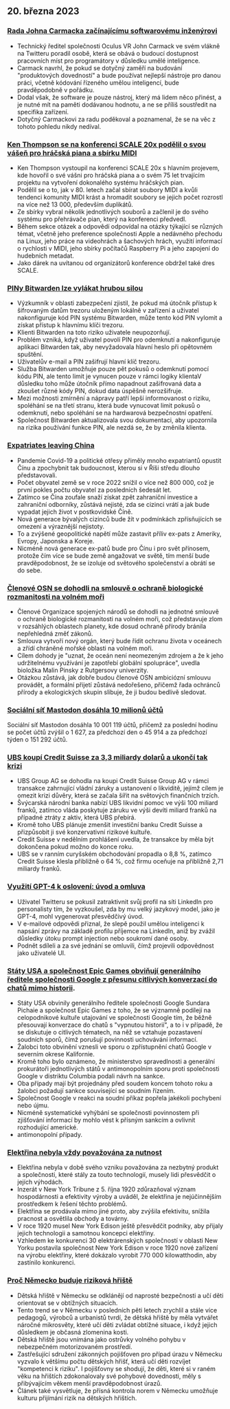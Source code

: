 

<CallToAction />

<Steps>

## 20. března 2023

### [Rada Johna Carmacka začínajícímu softwarovému inženýrovi](https://twitter.com/ID_AA_Carmack/status/1637087219591659520?ref=hackernewsgpt.com)

- Technický ředitel společnosti Oculus VR John Carmack ve svém vlákně na Twitteru poradil osobě, která se obává o budoucí dostupnost pracovních míst pro programátory v důsledku umělé inteligence.
- Carmack navrhl, že pokud se dotyčný zaměří na budování "produktových dovedností" a bude používat nejlepší nástroje pro danou práci, včetně kódování řízeného umělou inteligencí, bude pravděpodobně v pořádku.
- Dodal však, že software je pouze nástroj, který má lidem něco přinést, a je nutné mít na paměti dodávanou hodnotu, a ne se příliš soustředit na specifika zařízení.
- Dotyčný Carmackovi za radu poděkoval a poznamenal, že se na věc z tohoto pohledu nikdy nedíval.

### [Ken Thompson se na konferenci SCALE 20x podělil o svou vášeň pro hráčská piana a sbírku MIDI](https://www.youtube.com/watch?v=kaandEt_pKw&ref=hackernewsgpt.com)

- Ken Thompson vystoupil na konferenci SCALE 20x s hlavním projevem, kde hovořil o své vášni pro hráčská piana a o svém 75 let trvajícím projektu na vytvoření dokonalého systému hráčských pian.
- Podělil se o to, jak v 80. letech začal sbírat soubory MIDI a kvůli tendenci komunity MIDI krást a hromadit soubory se jejich počet rozrostl na více než 13 000, především duplikátů.
- Ze sbírky vybral několik jednotlivých souborů a začlenil je do svého systému pro přehrávače pian, který na konferenci předvedl.
- Během sekce otázek a odpovědí odpovídal na otázky týkající se různých témat, včetně jeho preference společnosti Apple a nedávného přechodu na Linux, jeho práce na videohrách a šachových hrách, využití informací o rychlosti v MIDI, jeho sbírky počítačů Raspberry Pi a jeho zapojení do hudebních metadat.
- Jako dárek na uvítanou od organizátorů konference obdržel také dres SCALE.

### [PINy Bitwarden lze vylákat hrubou silou](https://ambiso.github.io/bitwarden-pin/?ref=hackernewsgpt.com)

- Výzkumník v oblasti zabezpečení zjistil, že pokud má útočník přístup k šifrovaným datům trezoru uloženým lokálně v zařízení a uživatel nakonfiguruje kód PIN systému Bitwarden, může tento kód PIN vylomit a získat přístup k hlavnímu klíči trezoru.
- Klienti Bitwarden na toto riziko uživatele neupozorňují.
- Problém vzniká, když uživatel povolí PIN pro odemknutí a nakonfiguruje aplikaci Bitwarden tak, aby nevyžadovala hlavní heslo při opětovném spuštění.
- Uživatelův e-mail a PIN zašifrují hlavní klíč trezoru.
- Služba Bitwarden umožňuje pouze pět pokusů o odemknutí pomocí kódu PIN, ale tento limit je vynucen pouze v rámci logiky klientaV důsledku toho může útočník přímo napadnout zašifrovaná data a zkoušet různé kódy PIN, dokud data úspěšně nerozšifruje.
- Mezi možnosti zmírnění a nápravy patří lepší informovanost o riziku, spoléhání se na třetí stranu, která bude vynucovat limit pokusů o odemknutí, nebo spoléhání se na hardwarová bezpečnostní opatření.
- Společnost Bitwarden aktualizovala svou dokumentaci, aby upozornila na rizika používání funkce PIN, ale nezdá se, že by změnila klienta.

### [Expatriates leaving China](https://www.persuasion.community/p/leaving-china?ref=hackernewsgpt.com)

- Pandemie Covid-19 a politické otřesy přiměly mnoho expatriantů opustit Čínu a zpochybnit tak budoucnost, kterou si v Říši středu dlouho představovali.
- Počet obyvatel země se v roce 2022 snížil o více než 800 000, což je první pokles počtu obyvatel za posledních šedesát let.
- Zatímco se Čína zoufale snaží získat zpět zahraniční investice a zahraniční odborníky, zůstává nejisté, zda se cizinci vrátí a jak bude vypadat jejich život v postkovidské Číně.
- Nová generace bývalých cizinců bude žít v podmínkách zpřísňujících se omezení a výraznější nejistoty.
- To a zvýšené geopolitické napětí může zastavit příliv ex-pats z Ameriky, Evropy, Japonska a Koreje.
- Nicméně nová generace ex-patů bude pro Čínu i pro svět přínosem, protože čím více se bude země angažovat ve světě, tím menší bude pravděpodobnost, že se izoluje od světového společenství a obrátí se do sebe.

### [Členové OSN se dohodli na smlouvě o ochraně biologické rozmanitosti na volném moři](https://apnews.com/article/un-oceans-biodiversity-treaty-0b024fa07e8c1947236d8b8491ebf92c?ref=hackernewsgpt.com)

- Členové Organizace spojených národů se dohodli na jednotné smlouvě o ochraně biologické rozmanitosti na volném moři, což představuje zlom v rozsáhlých oblastech planety, kde dosud ochraně přírody bránila nepřehledná změť zákonů.
- Smlouva vytvoří nový orgán, který bude řídit ochranu života v oceánech a zřídí chráněné mořské oblasti na volném moři.
- Cílem dohody je "uznat, že oceán není neomezeným zdrojem a že k jeho udržitelnému využívání je zapotřebí globální spolupráce", uvedla bioložka Malin Pinsky z Rutgersovy univerzity.
- Otázkou zůstává, jak dobře budou členové OSN ambiciózní smlouvu provádět, a formální přijetí zůstává nedořešeno, přičemž řada ochránců přírody a ekologických skupin slibuje, že ji budou bedlivě sledovat.

### [Sociální síť Mastodon dosáhla 10 milionů účtů](https://mastodon.social/@mastodonusercount/110051957865629817?ref=hackernewsgpt.com)

Sociální síť Mastodon dosáhla 10 001 119 účtů, přičemž za poslední hodinu se počet účtů zvýšil o 1 627, za předchozí den o 45 914 a za předchozí týden o 151 292 účtů.

### [UBS koupí Credit Suisse za 3,3 miliardy dolarů a ukončí tak krizi](https://www.bloomberg.com/news/articles/2023-03-19/ubs-agrees-to-buy-credit-suisse-in-historic-deal-to-end-crisis?ref=hackernewsgpt.com)

- UBS Group AG se dohodla na koupi Credit Suisse Group AG v rámci transakce zahrnující vládní záruky a ustanovení o likviditě, jejímž cílem je omezit krizi důvěry, která se začala šířit na světových finančních trzích.
- Švýcarská národní banka nabízí UBS likvidní pomoc ve výši 100 miliard franků, zatímco vláda poskytuje záruku ve výši devíti miliard franků na případné ztráty z aktiv, která UBS přebírá.
- Kromě toho UBS plánuje zmenšit investiční banku Credit Suisse a přizpůsobit ji své konzervativní rizikové kultuře.
- Credit Suisse v nedělním prohlášení uvedla, že transakce by měla být dokončena pokud možno do konce roku.
- UBS se v ranním curyšském obchodování propadla o 8,8 %, zatímco Credit Suisse klesla přibližně o 64 %, což firmu oceňuje na přibližně 2,71 miliardy franků.

### [Využití GPT-4 k oslovení: úvod a omluva](https://twitter.com/brdskggs/status/1637114268876144640?ref=hackernewsgpt.com)

- Uživatel Twitteru se pokusil zatraktivnit svůj profil na síti LinkedIn pro personalisty tím, že vyzkoušel, zda by mu velký jazykový model, jako je GPT-4, mohl vygenerovat přesvědčivý úvod.
- V e-mailové odpovědi přiznal, že slepě použil umělou inteligenci k napsání zprávy na základě profilu příjemce na LinkedIn, aniž by zvážil důsledky útoku prompt injection nebo soukromí dané osoby.
- Podnět sdíleli a za své jednání se omluvili, čímž projevili odpovědnost jako uživatelé UI.

### [Státy USA a společnost Epic Games obviňují generálního ředitele společnosti Google z přesunu citlivých konverzací do chatů mimo historii](http://www.fosspatents.com/2023/03/us-states-epic-games-others-accuse.html?ref=hackernewsgpt.com).

- Státy USA obvinily generálního ředitele společnosti Google Sundara Pichaie a společnost Epic Games z toho, že se významně podílejí na celopodnikové kultuře utajování ve společnosti Google tím, že běžně přesouvají konverzace do chatů s "vypnutou historií", a to i v případě, že se diskutuje o citlivých tématech, na něž se vztahuje pozastavení soudních sporů, čímž porušují povinnosti uchovávání informací.
- Žalobci toto obvinění vznesli ve sporu o zpřístupnění chatů Google v severním okrese Kalifornie.
- Kromě toho bylo oznámeno, že ministerstvo spravedlnosti a generální prokurátoři jednotlivých států v antimonopolním sporu proti společnosti Google v distriktu Columbia podali návrh na sankce.
- Oba případy mají být projednány před soudem koncem tohoto roku a žalobci požadují sankce související se soudním řízením.
- Společnost Google v reakci na soudní příkaz popřela jakékoli pochybení nebo újmu.
- Nicméně systematické vyhýbání se společnosti povinnostem při zjišťování informací by mohlo vést k přísným sankcím a ovlivnit rozhodující americké.
- antimonopolní případy.

### [Elektřina nebyla vždy považována za nutnost](https://www.smithsonianmag.com/smart-news/people-had-to-be-convinced-of-the-usefulness-of-electricity-21221094/?ref=hackernewsgpt.com)

- Elektřina nebyla v době svého vzniku považována za nezbytný produkt a společnosti, které stály za touto technologií, musely lidi přesvědčit o jejích výhodách.
- Inzerát v New York Tribune z 5. října 1920 zdůrazňoval význam hospodárnosti a efektivity výroby a uváděl, že elektřina je nejúčinnějším prostředkem k řešení těchto problémů.
- Elektřina se prodávala mimo jiné proto, aby zvýšila efektivitu, snížila pracnost a osvětlila obchody a továrny.
- V roce 1920 musel New York Edison ještě přesvědčit podniky, aby přijaly jejich technologii a samotnou koncepci elektřiny.
- Vzhledem ke konkurenci 30 elektrárenských společností v oblasti New Yorku postavila společnost New York Edison v roce 1920 nové zařízení na výrobu elektřiny, které dokázalo vyrobit 770 000 kilowatthodin, aby zastínilo konkurenci.

### [Proč Německo buduje riziková hřiště](https://www.theguardian.com/world/2021/oct/24/why-germany-is-building-risk-into-its-playgrounds?ref=hackernewsgpt.com)

- Dětská hřiště v Německu se odklánějí od naprosté bezpečnosti a učí děti orientovat se v obtížných situacích.
- Tento trend se v Německu v posledních pěti letech zrychlil a stále více pedagogů, výrobců a urbanistů tvrdí, že dětská hřiště by měla vytvářet náročné mikrosvěty, které učí děti zvládat obtížné situace, i když jejich důsledkem je občasná zlomenina kosti.
- Dětská hřiště jsou vnímána jako ostrůvky volného pohybu v nebezpečném motorizovaném prostředí.
- Zastřešující sdružení zákonných pojišťoven pro případ úrazu v Německu vyzvalo k většímu počtu dětských hřišť, která učí děti rozvíjet "kompetenci k riziku". I pojišťovny se shodují, že děti, které si v raném věku na hřištích zdokonalovaly své pohybové dovednosti, měly s přibývajícím věkem menší pravděpodobnost úrazů.
- Článek také vysvětluje, že přísná kontrola norem v Německu umožňuje kulturu přijímání rizik na dětských hřištích.

</Steps>
